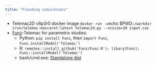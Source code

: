 ---
title: "Flooding simulations"
---

* Telemac2D v8p3r0 docker image `docker run -v `echo $PWD`:/workdir irsn/telemac-mascaret:latest telemac2d.py --ncsize=10 input.cas`
* [Funz](https://funz.github.io)-Telemac for parametric studies:
  * Python: `pip install Funz`, then `import Funz`, `Funz.installModel('Telemac')`
  * R: `remotes::install_github('Funz/Funz.R'); libary(Funz); Funz::installModel('Telemac')`
  * bash/cmd.exe: [Standalone dist](https://github.com/Funz/plugin-Telemac/releases/latest)

